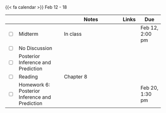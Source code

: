 {{< fa calendar >}} Feb 12 - 18


<table class="table-striped text-left table-bordered" align = "center">

  <thead>
    <th style="width:  3%"></th>
    <th style="width:  30%"></th>
    <th style="width:  40%">Notes</th>
    <th style="width:  8%">Links</th>
    <th style="width:  15%">Due</th>
  </thead>
  
  <tr>
    <td><input type="checkbox" /></td>
    <td> Midterm&nbsp; &nbsp; </td>
    <td>In class</td>
    <td></td>
    <td>Feb 12, 2:00 pm</td>
  </tr>
  
  <tr>
    <td><input type="checkbox" /></td>
    <td> No Discussion &nbsp; &nbsp; </td>
    <td> </td>
    <td></td>
    <td></td>
  </tr>
  
  <tr>
    <td><input type="checkbox" /></td>
    <td> Posterior Inference and Prediction &nbsp; &nbsp; </td>
    <td> </td>
    <td><a href="https://mdogucu.github.io/stats115-wi24-slides/week06/6b-posterior-inference.html" target ="_blank"> <i class="fas fa-laptop" aria-hidden="true"
            title="External Link to Slides" target = "_blank"></i></a> </td>
    <td></td>
  </tr>
  
 <tr>
    <td><input type="checkbox" /></td>
    <td> Reading </td>
    <td>Chapter 8</td>
    <td><a href="https://www.bayesrulesbook.com" target ="_blank"> <i class="fas fa-book" aria-hidden="true"
            title="External Link to the Book" target = "_blank"></i></a></td>
    <td></td>
  </tr>
  
   <tr>
    <td><input type="checkbox" /></td>
    <td> Homework 6: Posterior Inference and Prediction &nbsp; &nbsp; </td>
    <td></td>
    <td><a href="https://www.gradescope.com/courses/690902/assignments/4060010" target ="_blank"> <i class="fas fa-edit" aria-hidden="true"
            title="External Link to Gradescope" target = "_blank"></i></a></td>
    <td>Feb 20, 1:30 pm</td>
  </tr>
        
</table>